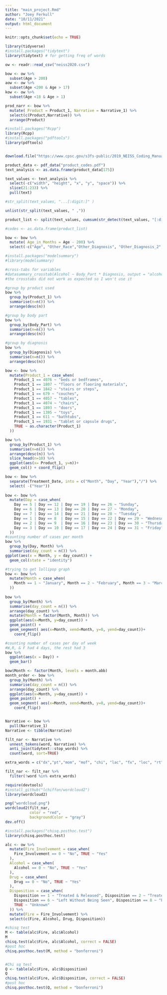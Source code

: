 ```yaml
---
title: "main_project.Rmd"
author: "Joey Ferkull"
date: "10/11/2021"
output: html_document
---
```


```r
knitr::opts_chunk$set(echo = TRUE)
```

```r

library(tidyverse)
#install.packages("tidytext")
library(tidytext) # for getting freq of words

```

```r

ow <- readr::read_csv("neiss2020.csv")

```

```r

bow <- ow %>% 
  subset(Age > 200)
aow <- ow %>% 
  subset(Age <200 & Age > 17)
kow <- ow %>%
  subset(Age <18 & Age > 1)

```

```r

prod_narr <- bow %>% 
  mutate( Product = Product_1, Narrative = Narrative_1) %>% 
  select(c(Product,Narrative)) %>%
  arrange(Product)

```


```r
#install.packages("Rcpp")
library(Rcpp)
#install.packages("pdftools")
library(pdftools)


download.file("https://www.cpsc.gov/s3fs-public/2019_NEISS_Coding_Manual.pdf", "product_codes.pdf", mode = "w")

product_data <- pdf_data("product_codes.pdf")
text_analysis <- as.data.frame(product_data[175])

text_values <- text_analysis %>% 
  select(-c("width", "height", "x", "y", "space")) %>%
  slice(21:233) %>% 
  pull(text)

#str_split(text_values, "...[:digit:]" )

unlist(str_split(text_values, " ,"))

product_list <- split(text_values, cumsum(str_detect(text_values, "[:digit:]")))

#codes <- as.data.frame(product_list)
```


```r

bow <- bow %>% 
  mutate( Age_in_Months = Age - 200) %>% 
  select(-c("Age", "Other_Race","Other_Diagnosis", "Other_Diagnosis_2", "Stratum", "PSU", "Weight" ))


```

```r
#install.packages("modelsummary")
#library(modelsummary)

#cross-tabs for variables
#datasummary_crosstab(Alcohol ~ Body_Part * Diagnosis, output = "alcohol.html",data = bow)
#the crosstabs did not work as expected so I won't use it

#group by product used
bow %>% 
  group_by(Product_1) %>% 
  summarise(n=n()) %>% 
  arrange(desc(n))

#group by body part
bow %>% 
  group_by(Body_Part) %>% 
  summarise(n=n()) %>% 
  arrange(desc(n))

#group by diagnosis
bow %>% 
  group_by(Diagnosis) %>% 
  summarise(n=n()) %>% 
  arrange(desc(n))


```

```r

bow <- bow %>% 
  mutate(Product_1 = case_when(
    Product_1 == 4076 ~ "beds or bedframes",
    Product_1 == 1807 ~ "floors or flooring materials",
    Product_1 == 1842 ~ "stairs or steps",
    Product_1 == 679 ~ "couches",
    Product_1 == 4057 ~ "tables",
    Product_1 == 4074 ~ "chairs",
    Product_1 == 1893 ~ "doors",
    Product_1 == 1395 ~ "toys",
    Product_1 == 611 ~ "bathtubs",
    Product_1 == 1931 ~ "tablet or capsule drugs",
    TRUE ~ as.character(Product_1)
  ))

bow %>% 
  group_by(Product_1) %>% 
  summarise(n=n()) %>% 
  arrange(desc(n)) %>% 
  slice_head(n=10) %>% 
  ggplot(aes(x= Product_1, y=n))+
  geom_col() + coord_flip()

```



```r

bow <- bow %>% 
  separate(Treatment_Date, into = c("Month", "Day", "Year"),"/") %>% 
  select( -("Year"))
  
bow <- bow %>% 
  mutate(Day = case_when(
    Day == 5 | Day == 12 | Day == 19 | Day == 26 ~ "Sunday",
    Day == 6 | Day == 13 | Day == 20 | Day == 27 ~ "Monday",
    Day == 7 | Day == 14 | Day == 21 | Day == 28 ~ "Tuesday",
    Day == 1 | Day == 8  | Day == 15 | Day == 22 | Day == 29 ~ "Wednesday",
    Day == 2 | Day == 9  | Day == 16 | Day == 23 | Day == 30 ~ "Thursday",
    Day == 3 | Day == 10 | Day == 17 | Day == 24 | Day == 31 ~ "Friday", TRUE ~ "Saturday"
  ))
#counting number of cases per month
bow %>% 
  group_by(Day, Month) %>% 
  summarise(day_count = n()) %>% 
ggplot(aes(x = Month, y = day_count)) +
  geom_col(state = "identity")

#trying to get lollipop graph
bow <- bow %>% 
  mutate(Month = case_when(
    Month == 1 ~ "January", Month == 2 ~ "February", Month == 3 ~ "March", Month == 4 ~ "April", Month == 5 ~ "May", Month == 6 ~ "June", Month == 7 ~ "July", Month == 8 ~ "August", Month == 9 ~ "September", Month == 10 ~ "October", Month == 11 ~ "November", TRUE ~ "December"
  ))
  
bow %>% 
  group_by(Month) %>% 
  summarise(day_count = n()) %>% 
  arrange(day_count) %>% 
  mutate(Month = factor(Month, Month)) %>% 
  ggplot(aes(x=Month, y=day_count)) +
  geom_point() + 
  geom_segment( aes(x=Month, xend=Month, y=0, yend=day_count))+
    coord_flip()

#counting number of cases per day of week
#W,R, & F had 4 days, the rest had 3
bow %>% 
  ggplot(aes(x = Day)) +
  geom_bar()

bow$Month <- factor(Month, levels = month.abb)
month_order <- bow %>% 
  group_by(Month) %>% 
  summarise(day_count = n()) %>% 
  arrange(day_count) %>% 
  ggplot(aes(x=Month, y=day_count)) +
  geom_point() + 
  geom_segment( aes(x=Month, xend=Month, y=0, yend=day_count))+
    coord_flip()



```


```r

Narrative <- bow %>% 
  pull(Narrative_1)
Narrative <- tibble(Narrative)

filt_nar <- Narrative %>% 
  unnest_tokens(word, Narrative) %>% 
  anti_join(tidytext::stop_words) %>% 
  count(word, sort=TRUE)

extra_words = c("dx","pt","mom", "mof", "chi", "lac", "fx", "loc", "rt")

filt_nar <- filt_nar %>% 
  filter(!word %in% extra_words)

```

```r

require(devtools)
#install_github("lchiffon/wordcloud2")
library(wordcloud2)

png("wordcloud.png")
wordcloud2(filt_nar,
           color = "red",
           backgroundColor = "gray")
dev.off()

```

```r
#install.packages("chisq.posthoc.test")
library(chisq.posthoc.test)

alc <- ow %>% 
  mutate(Fire_Involvement = case_when(
    Fire_Involvement == 0 ~ "No", TRUE ~ "Yes"
  ),
  Alcohol = case_when(
    Alcohol == 0 ~ "No", TRUE ~ "Yes"
  ),
  Drug = case_when(
    Drug == 0 ~ "No", TRUE ~ "Yes"
  ),
  Disposition = case_when(
    Disposition == 1 ~ "Treated & Released", Disposition == 2 ~ "Treated & Transferred", Disposition == 4 ~ "Treated & Hospitalized", Disposition == 5 ~ "Held for Observation",
    Disposition == 6 ~ "Left Without Being Seen", Disposition == 8 ~ "Fatality",
    TRUE ~ "Unknown"
  )) %>% 
  mutate(Fire = Fire_Involvement) %>% 
  select(c(Fire, Alcohol, Drug, Disposition))

#chisq test
M <- table(alc$Fire, alc$Alcohol)
M
chisq.test(alc$Fire, alc$Alcohol, correct = FALSE)
#post hoc
chisq.posthoc.test(M, method = "bonferroni")


#Chi sq test
Q <- table(alc$Fire, alc$Disposition)
Q
chisq.test(alc$Fire, alc$Disposition, correct = FALSE)
#post hoc
chisq.posthoc.test(Q, method = "bonferroni")

```

